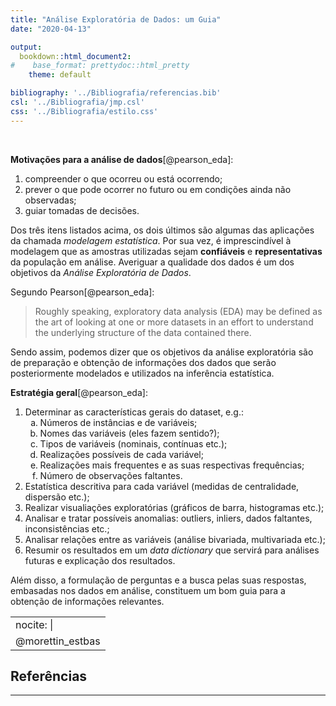 ```yaml
---
title: "Análise Exploratória de Dados: um Guia"
date: "2020-04-13"

output: 
  bookdown::html_document2:
#    base_format: prettydoc::html_pretty  
    theme: default

bibliography: '../Bibliografia/referencias.bib'
csl: '../Bibliografia/jmp.csl'
css: '../Bibliografia/estilo.css'
---
```



\

**Motivações para a análise de dados**[@pearson_eda]:

<div class=caixa>
1. compreender o que ocorreu ou está ocorrendo;
1. prever o que pode ocorrer no futuro ou em condições ainda não observadas;
1. guiar tomadas de decisões.
</div>

Dos três itens listados acima, os dois últimos são algumas das aplicações da chamada *modelagem estatística*. Por sua vez, é imprescindível à modelagem que as amostras utilizadas sejam **confiáveis** e **representativas** da população em análise. Averiguar a qualidade dos dados é um dos objetivos da *Análise Exploratória de Dados*.

Segundo Pearson[@pearson_eda]:

> Roughly speaking, exploratory data analysis (EDA) may be defined as the art of looking at one or more datasets in an effort to understand the underlying structure of the data contained there.

Sendo assim, podemos dizer que os objetivos da análise exploratória são de preparação e obtenção de informações dos dados que serão posteriormente modelados e utilizados na inferência estatística. 

**Estratégia geral**[@pearson_eda]:

<div class=caixa>
1. Determinar as características gerais do dataset, e.g.:
    a. Números de instâncias e de variáveis;
    a. Nomes das variáveis (eles fazem sentido?);
    a. Tipos de variáveis (nominais, contínuas etc.);
    a. Realizações possíveis de cada variável;
    a. Realizações mais frequentes e as suas respectivas frequências;
    a. Número de observações faltantes.
1. Estatística descritiva para cada variável (medidas de centralidade, dispersão etc.);
1. Realizar visualiações exploratórias (gráficos de barra, histogramas etc.);
1. Analisar e tratar possíveis anomalias: outliers, inliers, dados faltantes, inconsistências etc.; 
1. Analisar relações entre as variáveis (análise bivariada, multivariada etc.);
1. Resumir os resultados em um *data dictionary* que servirá para análises futuras e explicação dos resultados.  
</div>

Além disso, a formulação de perguntas e a busca pelas suas respostas, embasadas nos dados em análise, constituem um bom guia para a obtenção de informações relevantes.


---
nocite: | 
  @morettin_estbas
---

## Referências {-}

***
